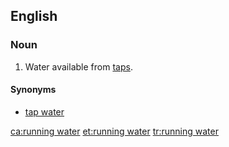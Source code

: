 ==English==

===Noun===
{{en-noun|-|sg=[[running]] [[water]]}}

# Water available from [[tap]]s.

====Synonyms====
*[[tap water]]

[[ca:running water]]
[[et:running water]]
[[tr:running water]]